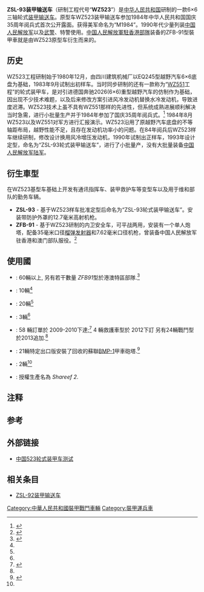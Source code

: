 {{Infobox Weapon
|name=ZSL-93轮式装甲输送车 (WZ523)
|image=WZ523-Ghana1.PNG
|image_size=
|caption=迦納的ZFB-91裝甲車。
|origin={{PRC}}
|type=轮式[[装甲输送车|装甲输送车]]
|is_vehicle=yes
|designer= 四川建筑机械厂
|design_date= 1980年~1993年
|manufacturer= 不详
|production_date= 不详
|length= 不详
|width= 不详
|height= 不详
|weight= ~11噸
|crew= 乘员3 载员9
|armour=均質鋼
|primary_armament= 12.7毫米口径机枪
|secondary_armament= 
|engine= 不详
|engine_power= 不详
|pw_ratio= 
|suspension= 
|speed= 80公里/小时
|vehicle_range= 
}}

'''ZSL-93装甲输送车'''（研制工程代号“'''WZ523'''”）是[[中华人民共和国|中华人民共和国]]研制的一款6×6三轴轮式[[装甲输送车|装甲输送车]]。原型车WZ523装甲输送车参加1984年中华人民共和国国庆35周年阅兵式首次公开露面。获得美军命名为“M1984”。1990年代少量列装[[中国人民解放军|中国人民解放军]]以及[[武警|武警]]、特警使用。[[中国人民解放軍駐香港部隊|中国人民解放軍駐香港部隊]]装备的ZFB-91型裝甲車就是由WZ523原型车衍生而来的。

== 历史 ==
WZ523工程研制始于1980年12月，由四川建筑机械厂以EQ245型越野汽车6×6底盘为基础，1983年9月试制出初样车。当时同步研制的还有一款称为“[[WZ551|WZ551]]工程”的轮式装甲车，是对引进德国奔驰2026(6×6)重型越野汽车的仿制作为基础，因出现不少技术难题，以及后来修改方案引进风冷发动机替换水冷发动机，导致进度迟滞。WZ523技术上虽不具有WZ551那样的先进性，但系统成熟进展顺利解决当时急需，进行小批量生产并于1984年参加了国庆35周年阅兵式。<ref>{{Cite web |url=http://www.warchina.com/junbeidongtai/2012-08-06/135318.html |title=WZ551解放军的西域宝马 |access-date=2015-04-02 |archive-url=https://web.archive.org/web/20160304213722/http://www.warchina.com/junbeidongtai/2012-08-06/135318.html |archive-date=2016-03-04 |dead-url=yes }}</ref>
1984年8月WZ523以及WZ551对军方进行汇报演示。WZ523沿用了原越野汽车底盘的不等轴距布局，越野性能不足，且存在发动机功率小的问题。在84年阅兵后WZ523样车继续研制，修改设计换用风冷增压发动机，1990年试制出正样车，1993年设计定型，命名为“ZSL-93轮式装甲输送车”，进行了小批量产，没有大批量装备[[中国人民解放军陆军|中国人民解放军陆军]]。

== 衍生車型 ==
在WZ523基型车基础上开发有通讯指挥车、装甲救护车等变型车以及用于维和部队的勤务车辆。
*'''ZSL-93''' - 基于WZ523样车批准定型后命名为“ZSL-93轮式装甲输送车”{{noteTag|1987年中国人民解放军总参谋部颁布了《全军武器装备命名规定》，根据该规定，Z-S-L是“装甲车辆-输送-轮式”的意思。}}。安装带防护外罩的12.7毫米高射机枪。
*'''ZFB-91''' - 基于WZ523研制的内卫安全车，可平战两用，安装有一个单人炮塔，配备35毫米口径[[榴弹发射器|榴弹发射器]]和7.62毫米口径机枪，曾装备中国人民解放军驻香港和澳门部队服役。<ref name=trade>{{Cite web |url=http://www.mdc.idv.tw/mdc/army/wz523.htm |title=ZFB91式轮式装甲防暴车 |access-date=2019-10-23 |archive-date=2019-10-23 |archive-url=https://web.archive.org/web/20191023064351/http://www.mdc.idv.tw/mdc/army/wz523.htm |dead-url=no }}</ref>
==使用國==
*{{flag|China}}: 60輛以上, 另有若干數量 ''ZFB91''型於港澳特區部隊.<ref>{{Cite web |url=http://orbat.com/site/almanac/2004/China2004.pdf |title=China 2004 |access-date=2019-10-23 |archive-url=https://web.archive.org/web/20160305071338/http://orbat.com/site/almanac/2004/China2004.pdf |archive-date=2016-03-05 |dead-url=yes }}</ref>
*{{flag|Chad}}: 10輛<ref name=trade/>
*{{flag|Ethiopia}}: 20輛<ref name=trade/>
*{{flag|Gabon}}: 3輛<ref name=trade/>
*{{flag|Ghana}}: 58 輛訂單於 2009-2010下達;<ref>{{Cite web |url=http://www.ghanaherald.com/wp-content/uploads/2013/07/PDF-copy-of-the-State-of-Ghana-Military-Forces.pdf |title=Ghana Armed Forces |access-date=2019-10-23 |archive-url=https://web.archive.org/web/20180510185028/http://www.ghanaherald.com/wp-content/uploads/2013/07/PDF-copy-of-the-State-of-Ghana-Military-Forces.pdf |archive-date=2018-05-10 |dead-url=yes }}</ref> 4 輛救護車型於 2012下訂 另有24輛戰鬥型於2013追加.<ref name=trade/>
*{{flag|Namibia}}: 21輛特定出口版安裝了回收的蘇聯[[BMP-1|BMP-1]]甲車砲塔.<ref name="DMILT">{{Cite web |url=http://www.dmilt.com/index.php?option=com_content&view=article&id=6138:namiba-fields-a-new-chinese-apcs&catid=36:africa&Itemid=55 |title=namiba-fields-a-new-chinese-apcs |accessdate=2014-10-31 |archive-date=2014-10-31 |archive-url=https://web.archive.org/web/20141031190412/http://www.dmilt.com/index.php?option=com_content&view=article&id=6138:namiba-fields-a-new-chinese-apcs&catid=36:africa&Itemid=55 |dead-url=no }}</ref>
*{{flag|Niger}}: 2輛<ref name=trade/>
*{{flag|Sudan}}: 授權生產名為 ''Shareef 2''.
== 注释 ==
{{noteFoot}}
== 参考 ==
{{Reflist}}

== 外部链接 ==
*[https://web.archive.org/web/20150402165314/http://military.china.com/zh_cn/bbs/11018441/20050317/12175185.html 中国523轮式装甲车测试]

== 相关条目 ==
* [[ZSL-92装甲输送车|ZSL-92装甲输送车]]


{{中华人民共和国的坦克与装甲车}}
[[Category:中華人民共和國裝甲戰鬥車輛|Category:中華人民共和國裝甲戰鬥車輛]]
[[Category:裝甲運兵車|Category:裝甲運兵車]]